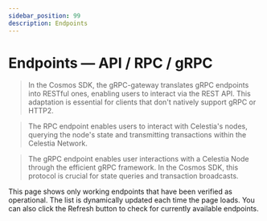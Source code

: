 ```yaml
---
sidebar_position: 99
description: Endpoints
---
```



# Endpoints — API / RPC / gRPC

> In the Cosmos SDK, the gRPC-gateway translates gRPC endpoints into RESTful ones, enabling users to interact via the REST API. This adaptation is essential for clients that don't natively support gRPC or HTTP2.

> The RPC endpoint enables users to interact with Celestia's nodes, querying the node's state and transmitting transactions within the Celestia Network.

> The gRPC endpoint enables user interactions with a Celestia Node through the efficient gRPC framework. In the Cosmos SDK, this protocol is crucial for state queries and transaction broadcasts.

This page shows only working endpoints that have been verified as operational. The list is dynamically updated each time the page loads. You can also click the Refresh button to check for currently available endpoints.

<DynamicEndpoints
  endpoints={celestiaEndpoints}
  checkEndpoint={celestiaEndpointChecker}
/>
